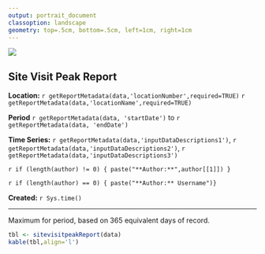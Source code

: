 ```yaml
---
output: portrait_document
classoption: landscape
geometry: top=.5cm, bottom=.5cm, left=1cm, right=1cm 
---
```


![](http://www.usgs.gov/newsroom/images/2015-04-07/usgs_logo.png)

## Site Visit Peak Report  

**Location:**  `r getReportMetadata(data,'locationNumber',required=TRUE)` `r getReportMetadata(data,'locationName',required=TRUE)`
   
**Period** `r getReportMetadata(data, 'startDate')` to `r getReportMetadata(data, 'endDate')`

**Time Series:** `r getReportMetadata(data,'inputDataDescriptions1')`, `r getReportMetadata(data,'inputDataDescriptions2')`, `r getReportMetadata(data,'inputDataDescriptions3')`

`r if (length(author) != 0) { paste("**Author:**",author[[1]]) }`

`r if (length(author) == 0) { paste("**Author:** Username")}`

**Created:**  `r Sys.time()`

***
   
Maximum for period, based on 365 equivalent days of record. 
   
```r
tbl <- sitevisitpeakReport(data)
kable(tbl,align='l')
```
